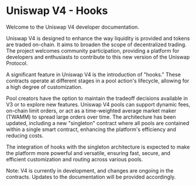# Uniswap V4 - Hooks

Welcome to the Uniswap V4 developer documentation.

Uniswap V4 is designed to enhance the way liquidity is provided and tokens are traded on-chain. It aims to broaden the
scope of decentralized trading. The project welcomes community participation, providing a platform for developers and
enthusiasts to contribute to this new version of the Uniswap Protocol.

A significant feature in Uniswap V4 is the introduction of "hooks." These contracts operate at different stages in a
pool action's lifecycle, allowing for a high degree of customization.

Pool creators have the option to maintain the tradeoff decisions available in V3 or to explore new features.
Uniswap V4 pools can support dynamic fees, on-chain limit orders, or act as a time-weighted average market
maker (TWAMM) to spread large orders over time. The architecture has been updated, including a new "singleton"
contract where all pools are contained within a single smart contract, enhancing the platform's efficiency and
reducing costs.

The integration of hooks with the singleton architecture is expected to make the platform more powerful and
versatile, ensuring fast, secure, and efficient customization and routing across various pools.

Note: V4 is currently in development, and changes are ongoing in the contracts. Updates to the documentation
will be provided accordingly.
